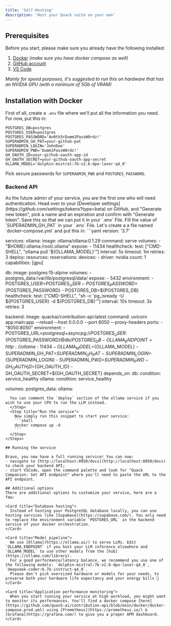 ```yaml
---
title: 'Self-Hosting'
description: 'Host your Quack suite on your own'
---
```


## Prerequisites

Before you start, please make sure you already have the following installed:
1. [Docker](https://docs.docker.com/engine/install/) _(make sure you have docker compose as well)_
2. [GitHub account](https://github.com/)
3. [VS Code](https://code.visualstudio.com/)

_Mainly for speed purposes, it's suggested to run this on hardware that has an NVIDIA GPU (with a minimum of 5Gb of VRAM)_

## Installation with Docker

First of all, create a `.env` file where we'll put all the information you need. For now, put this in:
```
POSTGRES_DB=postgres
POSTGRES_USER=postgres
POSTGRES_PASSWORD='An0th3rDumm1PassW0rdz!'
SUPERADMIN_GH_PAT=your-github-pat
SUPERADMIN_LOGIN='JohnDoe'
SUPERADMIN_PWD='Dumm1PassW0rdz!'
GH_OAUTH_ID=your-github-oauth-app-id
GH_OAUTH_SECRET=your-github-oauth-app-secret
OLLAMA_MODEL='dolphin-mistral:7b-v2.6-dpo-laser-q4_0'
```
Pick secure passwords for `SUPERADMIN_PWD` and `POSTGRES_PASSWORD`.

### Backend API

<Steps>
  <Step title="GitHub PAT">
    As the future admin of your service, you are the first one who will need authentication.
    Head over to your [Developer settings](https://github.com/settings/tokens?type=beta) on GitHub, and "Generate new token", 
    pick a name and an expiration and confirm with "Generate token". Save this so that we can put it in your `.env` File.
  </Step>
  <Step title="Environment variables">
    Fill the value of `SUPERADMIN_GH_PAT` in your `.env` File.
  </Step>
  <Step title="Docker orchestration">
    Let's create a a file named `docker-compose.yml` and put this in:
```yaml
version: '3.7'

services:
  ollama:
    image: ollama/ollama:0.1.29
    command: serve
    volumes:
      - "$HOME/.ollama:/root/.ollama"
    expose:
      - 11434
    healthcheck:
      test: ["CMD-SHELL", "ollama pull '${OLLAMA_MODEL}'"]
      interval: 5s
      timeout: 1m
      retries: 3
    deploy:
      resources:
        reservations:
          devices:
            - driver: nvidia
              count: 1
              capabilities: [gpu]

  db:
    image: postgres:15-alpine
    volumes:
      - postgres_data:/var/lib/postgresql/data/
    expose:
      - 5432
    environment:
      - POSTGRES_USER=${POSTGRES_USER}
      - POSTGRES_PASSWORD=${POSTGRES_PASSWORD}
      - POSTGRES_DB=${POSTGRES_DB}
    healthcheck:
      test: ["CMD-SHELL", "sh -c 'pg_isready -U ${POSTGRES_USER} -d ${POSTGRES_DB}'"]
      interval: 10s
      timeout: 3s
      retries: 3
  
  backend:
    image: quackai/contribution-api:latest
    command: uvicorn app.main:app --reload --host 0.0.0.0 --port 8050 --proxy-headers
    ports:
      - "8050:8050"
    environment:
      - POSTGRES_URL=postgresql+asyncpg://${POSTGRES_USER}:${POSTGRES_PASSWORD}@db/${POSTGRES_DB}
      - OLLAMA_ENDPOINT=http://ollama:11434
      - OLLAMA_MODEL=${OLLAMA_MODEL}
      - SUPERADMIN_GH_PAT=${SUPERADMIN_GH_PAT}
      - SUPERADMIN_LOGIN=${SUPERADMIN_LOGIN}
      - SUPERADMIN_PWD=${SUPERADMIN_PWD}
      - GH_OAUTH_ID=${GH_OAUTH_ID}
      - GH_OAUTH_SECRET=${GH_OAUTH_SECRET}
    depends_on:
      db:
        condition: service_healthy
      ollama:
        condition: service_healthy

volumes:
  postgres_data:
  ollama:
```
  You can comment the `deploy` section of the ollama service if you wish to use your CPU to run the LLM instead.
  </Step>
  <Step title="Run the service">
    Now simply run this snippet to start your service:
    ```shell
    docker compose up -d
    ```
  </Step>
</Steps>

## Running the service

Bravo, you now have a full running service! You can now:
- navigate to [http://localhost:8050/docs](http://localhost:8050/docs) to check your backend API;
- start VSCode, open the command palette and look for "Quack Companion: Set API endpoint" where you'll need to paste the URL to the API endpoint.

## Additional options
There are additional options to customize your service, here are a few:

<Card title="Database hosting">
  Instead of hosting your PostgreSQL database locally, you can use hosting services like [Supabase](https://supabase.com/). You only need to replace the environment variable `POSTGRES_URL` in the backend service of your docker orchestration.
</Card>

<Card title="Model pipeline">
  We use [Ollama](https://ollama.ai/) to serve LLMs. Edit `OLLAMA_ENDPOINT` if you host your LLM inference elsewhere and `OLLAMA_MODEL` to use other models from the [hub](https://ollama.com/library).
  For a good performance/latency balance, we recommend you use one of the following models: `dolphin-mistral:7b-v2.6-dpo-laser-q4_0`, `deepseek-coder:6.7b-instruct-q4_0`.
  Please don't pick oversized hardware or models for your needs, to preserve both your hardware life expectancy and your energy bills 💚
</Card>

<Card title="Application performance monitoring">
  When you start running your service at high workload, you might want to monitor its performances. You'll find a docker compose [here](https://github.com/quack-ai/contribution-api/blob/main/docker/docker-compose.prod.yml) using [Prometheus](https://prometheus.io/) & [Grafana](https://grafana.com/) to give you a proper APM dashboard.
</Card>
